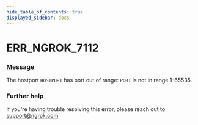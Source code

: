 ```yaml
---
hide_table_of_contents: true
displayed_sidebar: docs
---
```



# ERR_NGROK_7112

### Message
The hostport `HOSTPORT` has port out of range: `PORT` is not in range 1-65535.

<ErrorDetails error='err_ngrok_7112' />


### Further help
If you're having trouble resolving this error, please reach out to [support@ngrok.com](mailto:support@ngrok.com?subject=Help%20with%20ERR_NGROK_7112)

